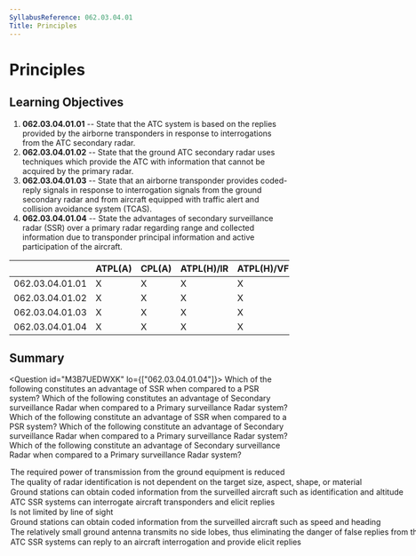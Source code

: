 ```yaml
---
SyllabusReference: 062.03.04.01
Title: Principles
---
```


# Principles

## Learning Objectives

1.  **062.03.04.01.01** -- State that the ATC system is based on the replies
    provided by the airborne transponders in response to interrogations from the
    ATC secondary radar.
2.  **062.03.04.01.02** -- State that the ground ATC secondary radar uses
    techniques which provide the ATC with information that cannot be acquired by
    the primary radar.
3.  **062.03.04.01.03** -- State that an airborne transponder provides
    coded-reply signals in response to interrogation signals from the ground
    secondary radar and from aircraft equipped with traffic alert and collision
    avoidance system (TCAS).
4.  **062.03.04.01.04** -- State the advantages of secondary surveillance radar
    (SSR) over a primary radar regarding range and collected information due to
    transponder principal information and active participation of the aircraft.

|                 | ATPL(A) | CPL(A) | ATPL(H)/IR | ATPL(H)/VFR | CPL(H) | IR  | CBIR(A) |
| --------------- | ------- | ------ | ---------- | ----------- | ------ | --- | ------- |
| 062.03.04.01.01 | X       | X      | X          | X           | X      | X   | X       |
| 062.03.04.01.02 | X       | X      | X          | X           | X      | X   | X       |
| 062.03.04.01.03 | X       | X      | X          | X           | X      | X   | X       |
| 062.03.04.01.04 | X       | X      | X          | X           | X      | X   | X       |

## Summary

<Question id="M3B7UEDWXK" lo={["062.03.04.01.04"]}>
  <Text variant="oneCorrect">
    Which of the following constitutes an advantage of SSR when compared to a
    PSR system?
  </Text>
<Text variant="oneCorrect">
  Which of the following constitutes an advantage of Secondary surveillance
  Radar when compared to a Primary surveillance Radar system?
</Text>
<Text variant="oneTwo">
  Which of the following constitute an advantage of SSR when compared to a PSR
  system?
</Text>
<Text variant="oneTwo">
  Which of the following constitute an advantage of Secondary surveillance Radar
  when compared to a Primary surveillance Radar system?
</Text>
<Text variant="multipleCorrect" select={4}>
  Which of the following constitute an advantage of Secondary surveillance Radar
  when compared to a Primary surveillance Radar system?
</Text>
<Option
  correct
  why="As each signal only needs to follow one path (instead of all possible paths in the sky) attenuation is significantly decreased reducing power consumption"
>
  The required power of transmission from the ground equipment is reduced
</Option>
<Option
  correct
  why="Contrary to normal radars SSR relies on a response sent directly from the aircraft transponder. The best of stealth aircraft would still be clearly visible on radar, if they have their transponders on."
>
  The quality of radar identification is not dependent on the target size,
  aspect, shape, or material
</Option>
<Option
  correct
  why="Transponders communicate at least a transponder code (7000, 2000, etc...), but can also transmit altitude and identification information."
>
  Ground stations can obtain coded information from the surveilled aircraft such
  as identification and altitude
</Option>
<Option subject={[[]]}>
  ATC SSR systems can interrogate aircraft transponders and elicit replies
</Option>
<Option why="This is false. SSR still requires line of sight to operate">
  Is not limited by line of sight
</Option>
<Option why="This information is not transmitted by SSR. It can be derived from multiple SSR interrogations but it's not coded information from the surveilled aircraft.">
  Ground stations can obtain coded information from the surveilled aircraft such
  as speed and heading
</Option>
<Option why="SSR still emits side lobes.">
  The relatively small ground antenna transmits no side lobes, thus eliminating
  the danger of false replies from the airborne transponder.
</Option>

  <Option why="The flow of information is the other way around. The Ground system is the one making interrogations.">
    ATC SSR systems can reply to an aircraft interrogation and provide elicit
    replies
  </Option>
</Question>
